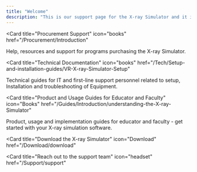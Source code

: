 ```yaml
---
title: "Welcome"
description: "This is our support page for the X-ray Simulator and it is design to help you get going. Explore resources for installation, technical support, and product guides."
---
```



<CardGroup cols={1}>

<Card
    title="Procurement Support"
    icon="books"
    href="/Procurement/Introduction"
>
  Help, resources and support for programs purchasing the X-ray Simulator.
</Card>

<Card
    title="Technical Documentation"
    icon="books"
    href="/Tech/Setup-and-installation-guides/VR-X-ray-Simulator-Setup"
>
Technical guides for IT and first-line support personnel related to setup, Installation and troubleshooting of Equipment.
  
</Card>

<Card
    title="Product and Usage Guides for Educator and Faculty"
    icon="Books"
    href="/Guides/Introduction/understanding-the-X-ray-Simulator"
>
Product, usage and implementation guides for educator and faculty - get started with your X-ray simulation software.
    
</Card>


<Card
    title="Download the X-ray Simulator"
    icon="Download"
    href="/Download/download"
>
    
</Card>

<Card
    title="Reach out to the support team"
    icon="headset"
    href="/Support/support"
>
    
</Card>

</CardGroup>

